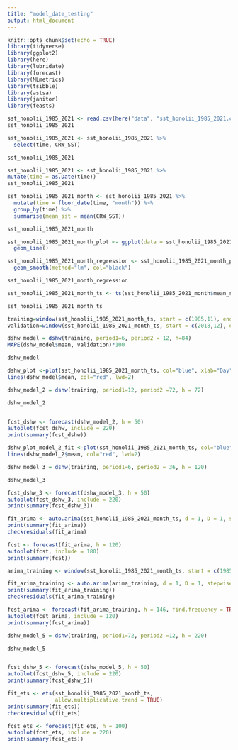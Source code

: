 ```yaml
---
title: "model_date_testing"
output: html_document
---
```


```r
knitr::opts_chunk$set(echo = TRUE)
library(tidyverse)
library(ggplot2)
library(here)
library(lubridate)
library(forecast)
library(MLmetrics)
library(tsibble)
library(astsa)
library(janitor)
library(feasts)
```




```r
sst_honolii_1985_2021 <- read.csv(here("data", "sst_honolii_1985_2021.csv" ))
sst_honolii_1985_2021
```




```r
sst_honolii_1985_2021 <- sst_honolii_1985_2021 %>% 
  select(time, CRW_SST)

sst_honolii_1985_2021
```


```r
sst_honolii_1985_2021 <- sst_honolii_1985_2021 %>%
mutate(time = as.Date(time))
sst_honolii_1985_2021
```



```r
sst_honolii_1985_2021_month <- sst_honolii_1985_2021 %>% 
  mutate(time = floor_date(time, "month")) %>% 
  group_by(time) %>% 
  summarise(mean_sst = mean(CRW_SST))

sst_honolii_1985_2021_month
```


```r
sst_honolii_1985_2021_month_plot <- ggplot(data = sst_honolii_1985_2021_month, aes(x = time, y = mean_sst)) +
  geom_line()

sst_honolii_1985_2021_month_regression <- sst_honolii_1985_2021_month_plot +
  geom_smooth(method="lm", col="black")

sst_honolii_1985_2021_month_regression

```

```r
sst_honolii_1985_2021_month_ts <- ts(sst_honolii_1985_2021_month$mean_sst, start = c(1985, 11), frequency = 12)

sst_honolii_1985_2021_month_ts
```



```r
training=window(sst_honolii_1985_2021_month_ts, start = c(1985,11), end = c(2018,11))
validation=window(sst_honolii_1985_2021_month_ts, start = c(2018,12), end = c(2021,10))
```



```r
dshw_model = dshw(training, period1=6, period2 = 12, h=84)
MAPE(dshw_model$mean, validation)*100

dshw_model

dshw_plot <-plot(sst_honolii_1985_2021_month_ts, col="blue", xlab="Day", ylab="SST", main="DSHW Forecast", type='l')
lines(dshw_model$mean, col="red", lwd=2)
```


```r
dshw_model_2 = dshw(training, period1=12, period2 =72, h = 72)

dshw_model_2


fcst_dshw <- forecast(dshw_model_2, h = 50)
autoplot(fcst_dshw, include = 220)
print(summary(fcst_dshw))

```

```r
dshw_plot_model_2_fit <-plot(sst_honolii_1985_2021_month_ts, col="blue", xlab="Day", ylab="SST", main="DSHW Forecast", type='l')
lines(dshw_model_2$mean, col="red", lwd=2)
```






```r
dshw_model_3 = dshw(training, period1=6, period2 = 36, h = 120)

dshw_model_3

fcst_dshw_3 <- forecast(dshw_model_3, h = 50)
autoplot(fcst_dshw_3, include = 220)
print(summary(fcst_dshw_3))

```





```r
fit_arima <- auto.arima(sst_honolii_1985_2021_month_ts, d = 1, D = 1, stepwise = FALSE, approximation = FALSE, trace = TRUE)
print(summary(fit_arima))
checkresiduals(fit_arima)
```

```r
fcst <- forecast(fit_arima, h = 120)
autoplot(fcst, include = 180)
print(summary(fcst))
```



```r
arima_training <- window(sst_honolii_1985_2021_month_ts, start = c(1985,11), end = c(2018,11))

fit_arima_training <- auto.arima(arima_training, d = 1, D = 1, stepwise = FALSE, approximation = FALSE, trace = TRUE)
print(summary(fit_arima_training))
checkresiduals(fit_arima_training)
```


```r
fcst_arima <- forecast(fit_arima_training, h = 146, find.frequency = TRUE)
autoplot(fcst_arima, include = 120)
print(summary(fcst_arima))
```


```r
dshw_model_5 = dshw(training, period1=72, period2 =12, h = 220)

dshw_model_5


fcst_dshw_5 <- forecast(dshw_model_5, h = 50)
autoplot(fcst_dshw_5, include = 220)
print(summary(fcst_dshw_5))
```

```r
fit_ets <- ets(sst_honolii_1985_2021_month_ts, 
               allow.multiplicative.trend = TRUE) 
print(summary(fit_ets))
checkresiduals(fit_ets)
```
```r
fcst_ets <- forecast(fit_ets, h = 100)
autoplot(fcst_ets, include = 220)
print(summary(fcst_ets))
```

